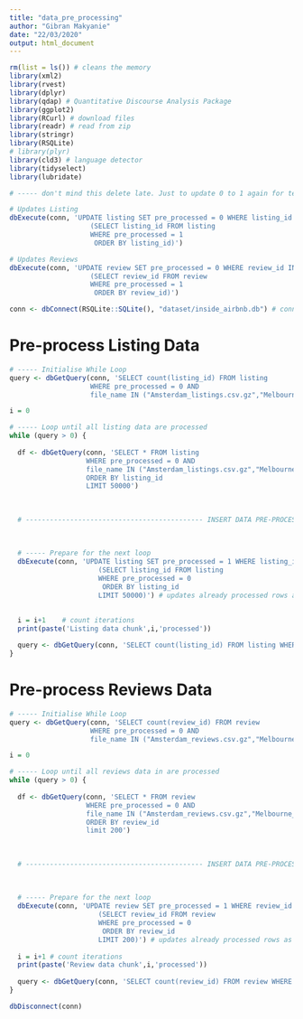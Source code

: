 ```yaml
---
title: "data_pre_processing"
author: "Gibran Makyanie"
date: "22/03/2020"
output: html_document
---
```


```r
rm(list = ls()) # cleans the memory
library(xml2)
library(rvest)
library(dplyr)
library(qdap) # Quantitative Discourse Analysis Package
library(ggplot2)
library(RCurl) # download files
library(readr) # read from zip
library(stringr)
library(RSQLite)
# library(plyr)
library(cld3) # language detector
library(tidyselect)
library(lubridate)
```


```r
# ----- don't mind this delete late. Just to update 0 to 1 again for testing

# Updates Listing
dbExecute(conn, 'UPDATE listing SET pre_processed = 0 WHERE listing_id IN 
                    (SELECT listing_id FROM listing
                    WHERE pre_processed = 1
                     ORDER BY listing_id)')

# Updates Reviews
dbExecute(conn, 'UPDATE review SET pre_processed = 0 WHERE review_id IN 
                    (SELECT review_id FROM review
                    WHERE pre_processed = 1
                     ORDER BY review_id)')

```


```r
conn <- dbConnect(RSQLite::SQLite(), "dataset/inside_airbnb.db") # connect to SQLite db, in this case, it created a new db
```



# Pre-process Listing Data
```r

# ----- Initialise While Loop
query <- dbGetQuery(conn, 'SELECT count(listing_id) FROM listing 
                    WHERE pre_processed = 0 AND 
                    file_name IN ("Amsterdam_listings.csv.gz","Melbourne_listings.csv.gz", "New York City_listings.csv.gz")') # calculate how many unprossed rows

i = 0

# ----- Loop until all listing data are processed
while (query > 0) {
  
  df <- dbGetQuery(conn, 'SELECT * FROM listing 
                   WHERE pre_processed = 0 AND 
                   file_name IN ("Amsterdam_listings.csv.gz","Melbourne_listings.csv.gz", "New York City_listings.csv.gz") 
                   ORDER BY listing_id 
                   LIMIT 50000')  
  
            
  
  # -------------------------------------------- INSERT DATA PRE-PROCESSING CODE HERE ------
  
  
  
  # ----- Prepare for the next loop
  dbExecute(conn, 'UPDATE listing SET pre_processed = 1 WHERE listing_id IN 
                      (SELECT listing_id FROM listing
                      WHERE pre_processed = 0
                       ORDER BY listing_id
                      LIMIT 50000)') # updates already processed rows as 1
  
  
  i = i+1    # count iterations
  print(paste('Listing data chunk',i,'processed')) 

  query <- dbGetQuery(conn, 'SELECT count(listing_id) FROM listing WHERE pre_processed = 0') # recalculate how many unprocessed rows left
}
```


# Pre-process Reviews Data

```r

# ----- Initialise While Loop
query <- dbGetQuery(conn, 'SELECT count(review_id) FROM review 
                    WHERE pre_processed = 0 AND 
                    file_name IN ("Amsterdam_reviews.csv.gz","Melbourne_reviews.csv.gz", "New York City_reviews.csv.gz")')

i = 0

# ----- Loop until all reviews data in are processed
while (query > 0) {
  
  df <- dbGetQuery(conn, 'SELECT * FROM review 
                   WHERE pre_processed = 0 AND 
                   file_name IN ("Amsterdam_reviews.csv.gz","Melbourne_reviews.csv.gz", "New York City_reviews.csv.gz") 
                   ORDER BY review_id 
                   limit 200')  
  
            
  
  # -------------------------------------------- INSERT DATA PRE-PROCESSING CODE HERE ------
  
  
  
  # ----- Prepare for the next loop
  dbExecute(conn, 'UPDATE review SET pre_processed = 1 WHERE review_id IN 
                      (SELECT review_id FROM review
                      WHERE pre_processed = 0
                       ORDER BY review_id
                      LIMIT 200)') # updates already processed rows as 1
  
  i = i+1 # count iterations
  print(paste('Review data chunk',i,'processed'))
  
  query <- dbGetQuery(conn, 'SELECT count(review_id) FROM review WHERE pre_processed = 0') # recalculate how many unprocessed rows left
}
```



```r
dbDisconnect(conn)
```